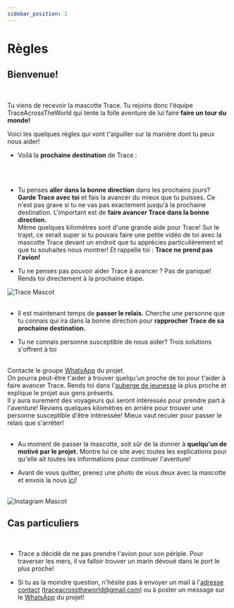 ```yaml
---
sidebar_position: 2
---
```


# Règles


<meta name="viewport" content="initial-scale=1, width=device-width" />

<h2 style={{ textAlign: "center" }}>Bienvenue!</h2>

<br/>

Tu viens de recevoir la mascotte Trace. Tu rejoins donc l'équipe TraceAcrossTheWorld qui tente la folle aventure de lui faire **faire un tour du monde!**

Voici les quelques règles qui vont t'aiguiller sur la manière dont tu peux nous aider!

-   Voilà la **prochaine destination** de Trace :

<br/>
<div className="text-center" style={{ display: 'flex', justifyContent: 'center', alignItems: 'center', minHeight: '5vh' }}>
      <div>
        <NextCity/>
      </div>
</div>

<br/>

-   Tu penses **aller dans la bonne direction** dans les prochains jours? **Garde Trace avec toi** et fais la avancer du mieux que tu puisses.
    Ce n'est pas grave si tu ne vas pas exactement jusqu'à la prochaine destination. L'important est de **faire avancer Trace dans la bonne direction.**\
    Même quelques kilomètres sont d'une grande aide pour Trace!
    Sur le trajet, ce serait super si tu pouvais faire une petite vidéo de toi avec la mascotte Trace devant un endroit que tu apprécies particulièrement et que tu souhaites nous montrer!
      Et rappelle toi : **Trace ne prend pas l'avion!**

-   Tu ne penses pas pouvoir aider Trace à avancer ? Pas de panique! Rends toi directement à la prochaine étape.

<div style={{ display: "flex", justifyContent: "center" }}>
  <img src="/img/Mascotte/Resize/tracefullbodydetoure.svg" alt="Trace Mascot" />
</div>
<br/>

-   Il est maintenant temps de **passer le relais.** Cherche une personne que tu connais qui ira dans la bonne direction pour **rapprocher Trace de sa prochaine destination.**

-   Tu ne connais personne susceptible de nous aider? Trois solutions s'offrent à toi

<br/>
<Stack spacing={2} alignItems="center">
  <Item className="contour-ombre" style={{ width: "100%", textAlign: "center"}}>
    Contacte le groupe <a href="https://chat.whatsapp.com/FKwW0q23yVk3OdKNKAxGnE" target="_blank" rel="noopener noreferrer">WhatsApp</a> du projet. <br /> On pourra peut-être t'aider à trouver quelqu'un proche de toi pour t'aider à faire avancer Trace.  
</Item>
  <Item className="contour-ombre" style={{ width: "100%", textAlign: "center"}}>
    Rends toi dans l'<a href="https://www.hostelworld.com/" target="_blank" rel="noopener noreferrer">auberge de jeunesse</a> la plus proche et explique le projet aux gens présents. <br /> Il y aura surement des voyageurs qui seront intéressés pour prendre part à l'aventure!  
</Item>
  <Item className="contour-ombre" style={{ width: "100%", textAlign: "center"}}>
    Reviens quelques kilomètres en arrière pour trouver une personne susceptible d'être intéressée! Mieux vaut reculer pour passer le relais que s'arrêter!  
</Item>
</Stack>

<br/>
<br/>

-   Au moment de passer la mascotte, soit sûr de la donner à **quelqu'un de motivé par le projet.** Montre lui ce site avec toutes les explications pour qu'elle ait toutes les informations pour continuer l'aventure!

-   Avant de vous quitter, prenez une photo de vous deux avec la mascotte et envois la nous <a href="https://www.instagram.com/traceacrosstheworld/" target="_blank" rel="noopener noreferrer">ici</a>!

<br/>
<div style={{ display: "flex", justifyContent: "center" }}>
  <img src="/img/Mascotte/Resize/lamaoncomputerinstagram.svg" alt="Instagram Mascot" />
</div>

<h2 style={{ textAlign: "center" }}>Cas particuliers</h2>

<br/>

-   Trace a décidé de ne pas prendre l'avion pour son périple. Pour traverser les mers, il va falloir trouver un marin dévoué dans le port le plus proche!

-   Si tu as la moindre question, n'hésite pas à envoyer un mail à l'<a href="mailto:traceacrosstheworld@gmail.com">adresse contact</a> (traceacrosstheworld@gmail.com) ou à poster un message sur le <a href="https://chat.whatsapp.com/FKwW0q23yVk3OdKNKAxGnE" target="_blank" rel="noopener noreferrer">WhatsApp</a> du projet!

<br/>
<br/>
<br/>
<br/>

<div style={{ display: 'flex', justifyContent: 'center', alignItems: 'center', marginBottom: '20px' }}>
  <Chip
    label="Groupe WhatsApp de l'équipe"
    component="a"
    href="https://chat.whatsapp.com/FKwW0q23yVk3OdKNKAxGnE"
    variant="outlined"
    clickable
    target="_blank"
    color="success"
  />
</div>
